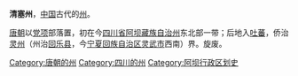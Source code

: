 '''清塞州'''，[[中国|中国]]古代的[[州|州]]。

[[唐朝|唐朝]]以[[党项|党项]]部落置，初在今[[四川省|四川省]][[阿坝藏族自治州|阿坝藏族自治州]]东北部一带；后地入[[吐蕃|吐蕃]]，侨治[[灵州|灵州]]（州治[[回乐县|回乐县]]，今[[宁夏回族自治区|宁夏回族自治区]][[灵武市|灵武市]]西南）界。旋废。

{{唐朝行政区划小作品}}
{{DEFAULTSORT:Q}}
[[Category:唐朝的州|Category:唐朝的州]]
[[Category:四川的州|Category:四川的州]]
[[Category:阿坝行政区划史|Category:阿坝行政区划史]]